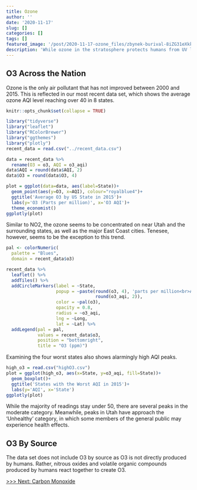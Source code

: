```yaml
---
title: Ozone
author: ''
date: '2020-11-17'
slug: []
categories: []
tags: []
featured_image: '/post/2020-11-17-ozone_files/zbynek-burival-8iZG31eXkks-unsplash.jpg'
description: 'While ozone in the stratosphere protects humans from UV light, ground-level ozone can cause chest pain, coughing, throat irritation and congestion.'
---
```


## O3 Across the Nation

Ozone is the only air pollutant that has not improved between 2000 and 2015.
This is reflected in our most recent data set, which shows the average ozone
AQI level reaching over 40 in 8 states. 


```r
knitr::opts_chunk$set(collapse = TRUE)
```

```r
library("tidyverse")
library("leaflet")
library("RColorBrewer")
library("ggthemes")
library("plotly")
recent_data = read.csv("../recent_data.csv")
```

```r
data = recent_data %>%
  rename(O3 = o3, AQI = o3_aqi)
data$AQI = round(data$AQI, 2)
data$O3 = round(data$O3, 4)

plot = ggplot(data=data, aes(label=State))+
  geom_point(aes(y=O3, x=AQI), colour="royalblue4")+
  ggtitle('Average O3 by US State in 2015')+ 
  labs(y='O3 (Parts per million)', x='O3 AQI')+
  theme_economist()
ggplotly(plot)
```

Similar to NO2, the ozone seems to be concentrated on near Utah and the
surrounding states, as well as the major East Coast cities. Tenesee, however,
seems to be the exception to this trend.


```r

pal <- colorNumeric(
  palette = "Blues",
  domain = recent_data$o3)

recent_data %>%
  leaflet() %>%
  addTiles() %>%
  addCircleMarkers(label = ~State,
                   popup = ~paste(round(o3, 4), 'parts per million<br>AQI: ', 
                                  round(o3_aqi, 2)),
                   color = ~pal(o3),
                   opacity = 0.8,
                   radius = ~o3_aqi,
                   lng = ~Long,
                   lat = ~Lat) %>%
  addLegend(pal = pal, 
            values = recent_data$o3, 
            position = "bottomright", 
            title = "O3 (ppm)")

```

Examining the four worst states also shows alarmingly high AQI peaks.

```r
high_o3 = read.csv("highO3.csv")
plot = ggplot(high_o3, aes(x=State, y=o3_aqi, fill=State))+ 
  geom_boxplot()+
  ggtitle('States with the Worst AQI in 2015')+ 
  labs(y='AQI', x='State')
ggplotly(plot)
```

While the majority of readings stay under 50, there are several peaks in the 
moderate category. Meanwhile, peaks in Utah have approach the 'Unhealthy' 
category, in which some members of the general public may experience health 
effects.

## O3 By Source 

The data set does not include O3 by source as O3 is not directly produced
by humans. Rather, nitrous oxides and volatile organic compounds produced
by humans react together to create O3.

[>>> Next: Carbon Monoxide](/post/2020-11-19-carbon-monoxide_files)
